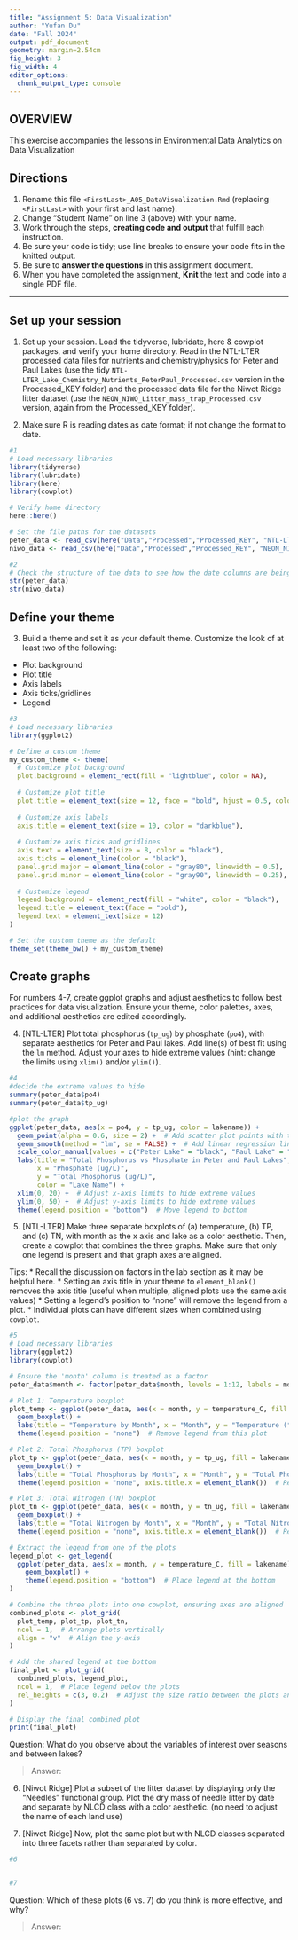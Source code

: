 ```yaml
---
title: "Assignment 5: Data Visualization"
author: "Yufan Du"
date: "Fall 2024"
output: pdf_document
geometry: margin=2.54cm
fig_height: 3
fig_width: 4
editor_options: 
  chunk_output_type: console
---
```


## OVERVIEW

This exercise accompanies the lessons in Environmental Data Analytics on Data Visualization 

## Directions
1. Rename this file `<FirstLast>_A05_DataVisualization.Rmd` (replacing `<FirstLast>` with your first and last name).
2. Change "Student Name" on line 3 (above) with your name.
3. Work through the steps, **creating code and output** that fulfill each instruction.
4. Be sure your code is tidy; use line breaks to ensure your code fits in the knitted output.
5. Be sure to **answer the questions** in this assignment document.
6. When you have completed the assignment, **Knit** the text and code into a single PDF file.

---

## Set up your session 

1. Set up your session. Load the tidyverse, lubridate, here & cowplot packages, and verify your home directory. Read in the NTL-LTER processed data files for nutrients and chemistry/physics for Peter and Paul Lakes (use the tidy `NTL-LTER_Lake_Chemistry_Nutrients_PeterPaul_Processed.csv` version in the Processed_KEY folder) and the processed data file for the Niwot Ridge litter dataset (use the `NEON_NIWO_Litter_mass_trap_Processed.csv` version, again from the Processed_KEY folder). 

2. Make sure R is reading dates as date format; if not change the format to date.

```r
#1 
# Load necessary libraries
library(tidyverse)
library(lubridate)
library(here)
library(cowplot)

# Verify home directory
here::here()

# Set the file paths for the datasets
peter_data <- read_csv(here("Data","Processed","Processed_KEY", "NTL-LTER_Lake_Chemistry_Nutrients_PeterPaul_Processed.csv"))
niwo_data <- read_csv(here("Data","Processed","Processed_KEY", "NEON_NIWO_Litter_mass_trap_Processed.csv"))

#2 
# Check the structure of the data to see how the date columns are being read
str(peter_data)
str(niwo_data)

```

## Define your theme
3. Build a theme and set it as your default theme. Customize the look of at least two of the following: 
 * Plot background
 * Plot title
 * Axis labels
 * Axis ticks/gridlines
 * Legend

```r
#3
# Load necessary libraries
library(ggplot2)

# Define a custom theme
my_custom_theme <- theme(
  # Customize plot background
  plot.background = element_rect(fill = "lightblue", color = NA), 
  
  # Customize plot title
  plot.title = element_text(size = 12, face = "bold", hjust = 0.5, color = "darkblue"),
  
  # Customize axis labels
  axis.title = element_text(size = 10, color = "darkblue"),
  
  # Customize axis ticks and gridlines
  axis.text = element_text(size = 8, color = "black"),
  axis.ticks = element_line(color = "black"),
  panel.grid.major = element_line(color = "gray80", linewidth = 0.5),
  panel.grid.minor = element_line(color = "gray90", linewidth = 0.25),
  
  # Customize legend
  legend.background = element_rect(fill = "white", color = "black"),
  legend.title = element_text(face = "bold"),
  legend.text = element_text(size = 12)
)

# Set the custom theme as the default
theme_set(theme_bw() + my_custom_theme)


```

## Create graphs
For numbers 4-7, create ggplot graphs and adjust aesthetics to follow best practices for data visualization. Ensure your theme, color palettes, axes, and additional aesthetics are edited accordingly.

4. [NTL-LTER] Plot total phosphorus (`tp_ug`) by phosphate (`po4`), with separate aesthetics for Peter and Paul lakes. Add line(s) of best fit using the `lm` method. Adjust your axes to hide extreme values (hint: change the limits using `xlim()` and/or `ylim()`).

```r
#4 
#decide the extreme values to hide
summary(peter_data$po4)
summary(peter_data$tp_ug)

#plot the graph
ggplot(peter_data, aes(x = po4, y = tp_ug, color = lakename)) +
  geom_point(alpha = 0.6, size = 2) +  # Add scatter plot points with transparency
  geom_smooth(method = "lm", se = FALSE) +  # Add linear regression line (line of best fit)
  scale_color_manual(values = c("Peter Lake" = "black", "Paul Lake" = "blue")) +  # Customize colors for lakes
  labs(title = "Total Phosphorus vs Phosphate in Peter and Paul Lakes",
       x = "Phosphate (ug/L)",
       y = "Total Phosphorus (ug/L)",
       color = "Lake Name") +
  xlim(0, 20) +  # Adjust x-axis limits to hide extreme values
  ylim(0, 50) +  # Adjust y-axis limits to hide extreme values
  theme(legend.position = "bottom")  # Move legend to bottom

```


5. [NTL-LTER] Make three separate boxplots of (a) temperature, (b) TP, and (c) TN, with month as the x axis and lake as a color aesthetic. Then, create a cowplot that combines the three graphs. Make sure that only one legend is present and that graph axes are aligned. 

Tips:
* Recall the discussion on factors in the lab section as it may be helpful here. 
* Setting an axis title in your theme to `element_blank()` removes the axis title (useful when multiple, aligned plots use the same axis values)
* Setting a legend's position to "none" will remove the legend from a plot.
* Individual plots can have different sizes when combined using `cowplot`.

```r
#5 
# Load necessary libraries
library(ggplot2)
library(cowplot)

# Ensure the 'month' column is treated as a factor
peter_data$month <- factor(peter_data$month, levels = 1:12, labels = month.name[1:12])

# Plot 1: Temperature boxplot
plot_temp <- ggplot(peter_data, aes(x = month, y = temperature_C, fill = lakename)) +
  geom_boxplot() +
  labs(title = "Temperature by Month", x = "Month", y = "Temperature (°C)") +
  theme(legend.position = "none")  # Remove legend from this plot

# Plot 2: Total Phosphorus (TP) boxplot
plot_tp <- ggplot(peter_data, aes(x = month, y = tp_ug, fill = lakename)) +
  geom_boxplot() +
  labs(title = "Total Phosphorus by Month", x = "Month", y = "Total Phosphorus (ug/L)") +
  theme(legend.position = "none", axis.title.x = element_blank())  # Remove x-axis label and legend

# Plot 3: Total Nitrogen (TN) boxplot
plot_tn <- ggplot(peter_data, aes(x = month, y = tn_ug, fill = lakename)) +
  geom_boxplot() +
  labs(title = "Total Nitrogen by Month", x = "Month", y = "Total Nitrogen (ug/L)") +
  theme(legend.position = "none", axis.title.x = element_blank())  # Remove x-axis label and legend

# Extract the legend from one of the plots
legend_plot <- get_legend(
  ggplot(peter_data, aes(x = month, y = temperature_C, fill = lakename)) +
    geom_boxplot() +
    theme(legend.position = "bottom")  # Place legend at the bottom
)

# Combine the three plots into one cowplot, ensuring axes are aligned
combined_plots <- plot_grid(
  plot_temp, plot_tp, plot_tn,
  ncol = 1,  # Arrange plots vertically
  align = "v"  # Align the y-axis
)

# Add the shared legend at the bottom
final_plot <- plot_grid(
  combined_plots, legend_plot,
  ncol = 1,  # Place legend below the plots
  rel_heights = c(3, 0.2)  # Adjust the size ratio between the plots and the legend
)

# Display the final combined plot
print(final_plot)


```

Question: What do you observe about the variables of interest over seasons and between lakes? 

> Answer: 

6. [Niwot Ridge] Plot a subset of the litter dataset by displaying only the "Needles" functional group. Plot the dry mass of needle litter by date and separate by NLCD class with a color aesthetic. (no need to adjust the name of each land use)

7. [Niwot Ridge] Now, plot the same plot but with NLCD classes separated into three facets rather than separated by color. 

```r
#6


#7


```
Question: Which of these plots (6 vs. 7) do you think is more effective, and why? 

> Answer: